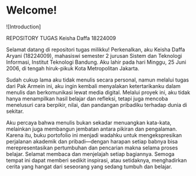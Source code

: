 # Welcome! {.unnumbered}

![Introduction]

REPOSITORY TUGAS Keisha Daffa 18224009

Selamat datang di repositori tugas milikku!
Perkenalkan, aku Keisha Daffa Aryani (18224009), mahasiswi semester 2 jurusan Sistem dan Teknologi Informasi, Institut Teknologi Bandung. Aku lahir pada hari Minggu, 25 Juni 2006, di tengah hiruk-pikuk Kota Metropolitan Jakarta.

Sudah cukup lama aku tidak menulis secara personal, namun melalui tugas dari Pak Armein ini, aku ingin kembali menyalakan ketertarikanku dalam menulis dan berkomunikasi lewat media digital. Melalui proyek ini, aku tidak hanya menampilkan hasil belajar dan refleksi, tetapi juga mencoba menelusuri cara berpikir, nilai, dan pandangan pribadiku terhadap dunia di sekitar.

Aku percaya bahwa menulis bukan sekadar menuangkan kata-kata, melainkan juga membangun jembatan antara pikiran dan pengalaman. Karena itu, buku portofolio ini menjadi wadahku untuk mengekspresikan perjalanan akademik dan pribadi—dengan harapan setiap babnya bisa merepresentasikan pertumbuhan dan pencarian makna selama proses belajar. Selamat membaca dan menjelajah setiap bagiannya. Semoga tempat ini dapat memberi sedikit inspirasi, atau setidaknya, menghadirkan cerita yang hangat dari seseorang yang sedang tumbuh dan belajar.
